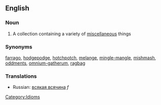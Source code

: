 ==English==
===Noun===
#A collection containing a variety of [[miscellaneous]] things
===Synonyms===
[[farrago]], [[hodgepodge]], [[hotchpotch]], [[melange]], [[mingle-mangle]], [[mishmash]], [[oddments]], [[omnium-gatherum]], [[ragbag]]
===Translations===
*Russian: [[всякая всячина]] ''f''

[[Category:Idioms]]